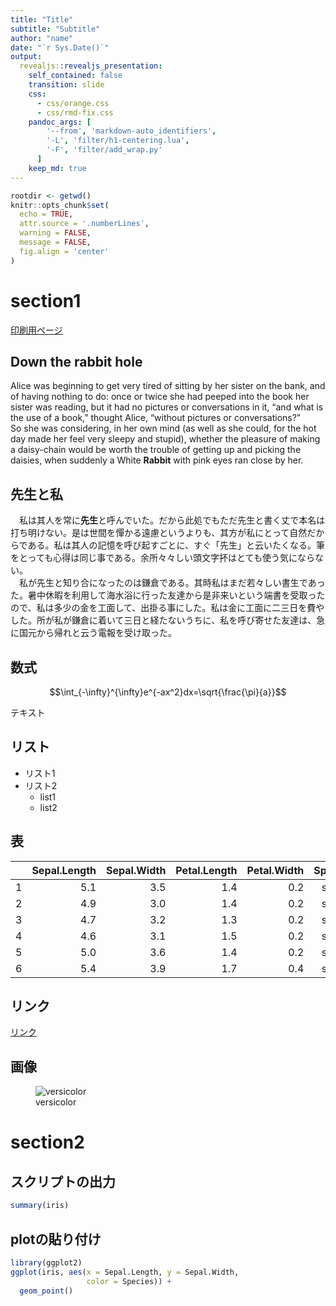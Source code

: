 ```yaml
---
title: "Title"
subtitle: "Subtitle"
author: "name"
date: "`r Sys.Date()`"
output:
  revealjs::revealjs_presentation:
    self_contained: false
    transition: slide
    css:
      - css/orange.css
      - css/rmd-fix.css
    pandoc_args: [
        '--from', 'markdown-auto_identifiers',
        '-L', 'filter/h1-centering.lua',
        '-F', 'filter/add_wrap.py'
      ]
    keep_md: true
---
```


```r
rootdir <- getwd()
knitr::opts_chunk$set(
  echo = TRUE,
  attr.source = '.numberLines',
  warning = FALSE,
  message = FALSE,
  fig.align = 'center'
)
```

# section1

[印刷用ページ](?print-pdf)

## Down the rabbit hole

Alice was beginning to get very tired of sitting by her sister on the bank, and of having nothing to do: once or twice she had peeped into the book her sister was reading, but it had no pictures or conversations in it, “and what is the use of a book,” thought Alice, “without pictures or conversations?”  
So she was considering, in her own mind (as well as she could, for the hot day made her feel very sleepy and stupid), whether the pleasure of making a daisy-chain would be worth the trouble of getting up and picking the daisies, when suddenly a White **Rabbit** with pink eyes ran close by her.

## 先生と私

　私は其人を常に**先生**と呼んでいた。だから此処でもただ先生と書く丈で本名は打ち明けない。是は世間を憚かる遠慮というよりも、其方が私にとって自然だからである。私は其人の記憶を呼び起すごとに、すぐ「先生」と云いたくなる。筆をとっても心得は同じ事である。余所々々しい頭文字抔はとても使う気にならない。  
　私が先生と知り合になったのは鎌倉である。其時私はまだ若々しい書生であった。暑中休暇を利用して海水浴に行った友達から是非来いという端書を受取ったので、私は多少の金を工面して、出掛る事にした。私は金に工面に二三日を費やした。所が私が鎌倉に着いて三日と経たないうちに、私を呼び寄せた友達は、急に国元から帰れと云う電報を受け取った。

## 数式

$$\int_{-\infty}^{\infty}e^{-ax^2}dx=\sqrt{\frac{\pi}{a}}$$

テキスト

## リスト

- リスト1
- リスト2
  * list1
  * list2

## 表

|    |Sepal.Length|Sepal.Width|Petal.Length|Petal.Width|Species|
|:---|-----------:|----------:|-----------:|----------:|------:|
|1   |         5.1|        3.5|         1.4|        0.2| setosa|
|2   |         4.9|        3.0|         1.4|        0.2| setosa|
|3   |         4.7|        3.2|         1.3|        0.2| setosa|
|4   |         4.6|        3.1|         1.5|        0.2| setosa|
|5   |         5.0|        3.6|         1.4|        0.2| setosa|
|6   |         5.4|        3.9|         1.7|        0.4| setosa|

## リンク

[リンク](https://en.wikipedia.org/wiki/Iris_flower_data_set)

## 画像

![versicolor](img\Iris_versicolor_3.jpg)

# section2

## スクリプトの出力

```r
summary(iris)
```

## plotの貼り付け

```r
library(ggplot2)
ggplot(iris, aes(x = Sepal.Length, y = Sepal.Width,
                 color = Species)) +
  geom_point()
```
